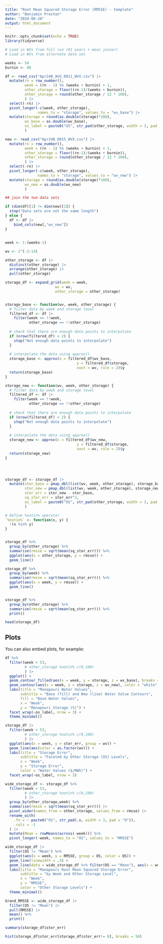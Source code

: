 ```yaml
---
title: "Root Mean Squared Storage Error (RMSSE) - template"
author: "Benjamin Preston"
date: "2024-08-28"
output: html_document
---
```


```r
knitr::opts_chunk$set(echo = TRUE)
library(tidyverse)
```


``` r
# Load in WVs from full run (91 years + mean joiner)
# Load in WVs from alternate data set

weeks <- 54
burnin <- 80

df <- read_csv("Apr24B_AVG_0011_WVX.csv") |>  
  mutate(rn = row_number(),
         week = (rn - 1) %% (weeks + burnin) + 1,
         other_storage = floor((rn-1)/(weeks + burnin)),
         other_storage = round(other_storage / 12 * 100),
         ) |> 
  select(-rn) |> 
  pivot_longer(-c(week, other_storage), 
               names_to = "storage", values_to = "wv_base") |> 
  mutate(storage = round(as.double(storage)*100),
         wv_base = as.double(wv_base),
         os_label = paste0("OS", str_pad(other_storage, width = 3, pad = "0"))
         )

new <- read_csv("Apr24B_0015_WVX.csv") |>  
  mutate(rn = row_number(),
         week = (rn - 1) %% (weeks + burnin) + 1,
         other_storage = floor((rn-1)/(weeks + burnin)),
         other_storage = round(other_storage / 12 * 100),
         ) |> 
  select(-rn) |> 
  pivot_longer(-c(week, other_storage), 
               names_to = "storage", values_to = "wv_new") |> 
  mutate(storage = round(as.double(storage)*100),
         wv_new = as.double(wv_new)
         )

## join the two data sets

if (dim(df)[1] != dim(new)[1]) {
  stop("Data sets are not the same length")
} else {
  df <- df |> 
    bind_cols(new[,"wv_new"]) 
}

```

## 
```r

week <- 1:(weeks-1)

wv <- 2^(-2:14)

other_storage <- df |> 
  distinct(other_storage) |>
  arrange(other_storage) |>
  pull(other_storage)

storage_df <- expand_grid(week = week,
                       wv = wv,
                       other_storage = other_storage)


storage_base <- function(wv, week, other_storage) {
  # filter data by week and storage level
  filtered_df <- df |> 
    filter(week == !!week,
           other_storage == !!other_storage)
  
  # check that there are enough data points to interpolate
  if (nrow(filtered_df) < 2) {
    stop("Not enough data points to interpolate")
  }
  
  # interpolate the data using approx()
  storage_base <- approx(x = filtered_df$wv_base,
                                 y = filtered_df$storage,
                                 xout = wv, rule = 2)$y
  return(storage_base)
}

storage_new <- function(wv, week, other_storage) {
  # filter data by week and storage level
  filtered_df <- df |> 
    filter(week == !!week,
           other_storage == !!other_storage)
  
  # check that there are enough data points to interpolate
  if (nrow(filtered_df) < 2) {
    stop("Not enough data points to interpolate")
  }
  
  # interpolate the data using approx()
  storage_new <- approx(x = filtered_df$wv_new,
                                 y = filtered_df$storage,
                                 xout = wv, rule = 2)$y
  return(storage_new)
}




storage_df <- storage_df |> 
  mutate(stor_base = pmap_dbl(list(wv, week, other_storage), storage_base),
         stor_new = pmap_dbl(list(wv, week, other_storage), storage_new),
         stor_err = stor_new - stor_base, 
         sq_stor_err = stor_err^2,
         os_label = paste0("OS", str_pad(other_storage, width = 3, pad = "0"))
         )

# Define %notin% operator
`%notin%` <- function(x, y) {
  !(x %in% y)
}


storage_df %>% 
  group_by(other_storage) %>%
  summarise(rmsse = sqrt(mean(sq_stor_err))) %>% 
  ggplot(aes(x = other_storage, y = rmsse)) +
  geom_line()

storage_df %>% 
  group_by(week) %>%
  summarise(rmsse = sqrt(mean(sq_stor_err))) %>% 
  ggplot(aes(x = week, y = rmsse)) +
  geom_line()


storage_df %>% 
  group_by(other_storage) %>%
  summarise(rmsse = sqrt(mean(sq_stor_err))) %>% 
  print()

head(storage_df)

```

## Plots

You can also embed plots, for example:

```r

df %>% 
  filter(week < 53,
         # other_storage %notin% c(0,100)
         ) |>
  ggplot() +
  geom_contour_filled(aes(x = week, y = storage, z = wv_base), breaks = 2^(-2:14)) +
  geom_contour(aes(x = week, y = storage, z = wv_new), color = "white", breaks = 2^(-2:14)) +  # Add contour lines for clarity
  labs(title = "Manapouri Water Values",
       subtitle = "Base (fill) and New (line) Water Value Contours",
       fill = "Base Water Values",
       x = "Week",
       y = "Manapouri Storage (%)") +
  facet_wrap(~os_label, nrow = 3) +
  theme_minimal()

storage_df |> 
  filter(week < 53,
         # other_storage %notin% c(0,100)
         ) |>
  ggplot(aes(x = week, y = stor_err, group = wv)) +
  geom_line(aes(color = as.factor(wv))) +
  labs(title = "Storage Error",
       subtitle = "Faceted by Other Storage (OS) Levels",
       x = "Week",
       y = "Storage Error",
       color = "Water Values ($/MWh)") +
  facet_wrap(~os_label, nrow = 3)

wide_storage_df <- storage_df %>% 
  filter(week < 53,
         # other_storage %notin% c(0,100)
         ) |>
  group_by(other_storage,week) %>%
  summarise(rmsse = sqrt(mean(sq_stor_err))) |>
  pivot_wider(names_from = other_storage, values_from = rmsse) |>
  rename_with(
    .fn = ~ paste0("OS", str_pad(.x, width = 3, pad = "0")),
    .cols = -1
  ) |>
  mutate(Mean = rowMeans(across(-week))) %>% 
  pivot_longer(-week, names_to = "OS", values_to = "RMSSE")

wide_storage_df |>
  filter(OS != "Mean") %>% 
  ggplot(aes(x = week, y = RMSSE, group = OS, color = OS)) +
  geom_line(linewidth = .3) +
  geom_line(data = wide_storage_df %>% filter(OS == "Mean"), aes(x = week, y = RMSSE), color = "black", linewidth = 1) +
  labs(title = "Manapouri Root Mean Squared Storage Error",
       subtitle = "by Week and Other Storage Level",
       x = "Week",
       y = "RMSSE",
       color = "Other Storage Levels") +
  theme_minimal()

Grand_RMSSE <- wide_storage_df |>
  filter(OS != "Mean") |>
  pull(RMSSE) |>
  mean() %>% 
  print()

summary(storage_df$stor_err)

hist(storage_df$stor_err[storage_df$stor_err!= 0], breaks = 50)

```


